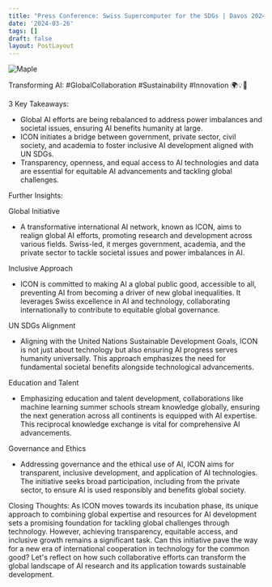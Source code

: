 ```yaml
---
title: "Press Conference: Swiss Supercomputer for the SDGs | Davos 2024 | World Economic Forum"
date: '2024-03-26'
tags: []
draft: false
layout: PostLayout
---
```


<div className="flex justify-center">
  <div className="my-1 w-full px-2 xl:my-1 xl:w-1/2 xl:px-2">
    <img src="https://img.youtube.com/vi/CQx9xh6h9d0/0.jpg" alt="Maple" className="mx-auto h-58 w-auto" />
  </div>
</div>

Transforming AI: #GlobalCollaboration #Sustainability #Innovation 🌍💡🤝

3 Key Takeaways:
- Global AI efforts are being rebalanced to address power imbalances and societal issues, ensuring AI benefits humanity at large.
- ICON initiates a bridge between government, private sector, civil society, and academia to foster inclusive AI development aligned with UN SDGs.
- Transparency, openness, and equal access to AI technologies and data are essential for equitable AI advancements and tackling global challenges.

Further Insights:

Global Initiative
- A transformative international AI network, known as ICON, aims to realign global AI efforts, promoting research and development across various fields. Swiss-led, it merges government, academia, and the private sector to tackle societal issues and power imbalances in AI.

Inclusive Approach
- ICON is committed to making AI a global public good, accessible to all, preventing AI from becoming a driver of new global inequalities. It leverages Swiss excellence in AI and technology, collaborating internationally to contribute to equitable global governance.

UN SDGs Alignment
- Aligning with the United Nations Sustainable Development Goals, ICON is not just about technology but also ensuring AI progress serves humanity universally. This approach emphasizes the need for fundamental societal benefits alongside technological advancements.

Education and Talent
- Emphasizing education and talent development, collaborations like machine learning summer schools stream knowledge globally, ensuring the next generation across all continents is equipped with AI expertise. This reciprocal knowledge exchange is vital for comprehensive AI advancements.

Governance and Ethics
- Addressing governance and the ethical use of AI, ICON aims for transparent, inclusive development, and application of AI technologies. The initiative seeks broad participation, including from the private sector, to ensure AI is used responsibly and benefits global society.

Closing Thoughts:
As ICON moves towards its incubation phase, its unique approach to combining global expertise and resources for AI development sets a promising foundation for tackling global challenges through technology. However, achieving transparency, equitable access, and inclusive growth remains a significant task. Can this initiative pave the way for a new era of international cooperation in technology for the common good? Let's reflect on how such collaborative efforts can transform the global landscape of AI research and its application towards sustainable development.
